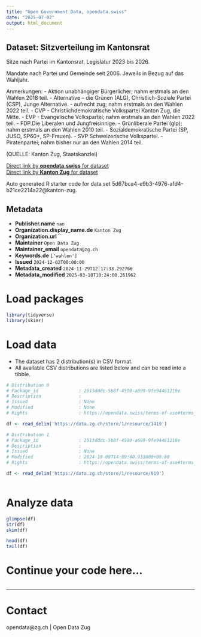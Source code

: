 ```yaml
---
title: "Open Government Data, opendata.swiss"
date: "2025-07-02"
output: html_document
---
```


## Dataset: Sitzverteilung im Kantonsrat

Sitze nach Partei im Kantonsrat, Legislatur 2023 bis 2026.

Mandate nach Partei und Gemeinde seit 2006. Jeweils in Bezug auf das Wahljahr.

Anmerkungen:
- Aktion unabhängiger Bürgerlicher; nahm erstmals an den Wahlen 2018 teil.
- Alternative – die Grünen (ALG), Christlich-Soziale Partei (CSP), Junge Alternative.
- aufrecht zug; nahm erstmals an den Wahlen 2022 teil.
- CVP - Christlichdemokratische Volkspartei Kanton Zug, die Mitte.
- EVP - Evangelische Volkspartei; nahm erstmals an den Wahlen 2022 teil.
- FDP.Die Liberalen und Jungfreisinnige.
- Grünliberale Partei (glp); nahm erstmals an den Wahlen 2010 teil.
- Sozialdemokratische Partei (SP, JUSO, SP60+, SP-Frauen).
- SVP Schweizerische Volkspartei.
- Piratenpartei; nahm bisher nur an den Wahlen 2014 teil.



(QUELLE: Kanton Zug, Staatskanzlei)

[Direct link by **opendata.swiss** for dataset](https://opendata.swiss/de/dataset/sitzverteilung-im-kantonsrat)<br>
[Direct link by **Kanton Zug** for dataset](https://www.zg.ch/behoerden/gesundheitsdirektion/statistikfachstelle/themen/17-politik)

Auto generated R starter code for data set 5d67bca4-e9b3-4976-afd4-b21ce2214a22@kanton-zug.

## Metadata

- **Publisher.name** `nan`
- **Organization.display_name.de** `Kanton Zug`
- **Organization.url** ``
- **Maintainer** `Open Data Zug`
- **Maintainer_email** `opendata@zg.ch`
- **Keywords.de** `['wahlen']`
- **Issued** `2024-12-02T00:00:00`
- **Metadata_created** `2024-11-29T12:17:33.292766`
- **Metadata_modified** `2025-03-18T10:24:00.261962`


# Load packages

```r

library(tidyverse)
library(skimr)

```

# Load data

-   The dataset has 2 distribution(s) in CSV format.
-   All available CSV distributions are listed below and can be read into a tibble.

```r

# Distribution 0
# Package_id               : 2513dddc-5b8f-4590-a699-9fe94461218e
# Description              : 
# Issued                   : None
# Modified                 : None
# Rights                   : https://opendata.swiss/terms-of-use#terms_by

df <- read_delim('https://data.zg.ch/store/1/resource/1419')

# Distribution 1
# Package_id               : 2513dddc-5b8f-4590-a699-9fe94461218e
# Description              : 
# Issued                   : None
# Modified                 : 2024-10-08T14:09:40.933000+00:00
# Rights                   : https://opendata.swiss/terms-of-use#terms_open

df <- read_delim('https://data.zg.ch/store/1/resource/819')



```

# Analyze data

```r

glimpse(df)
str(df)
skim(df)

head(df)
tail(df)

```

# Continue your code here...

```r

```

------------------------------------------------------------------------

# Contact

opendata@zg.ch | Open Data Zug
